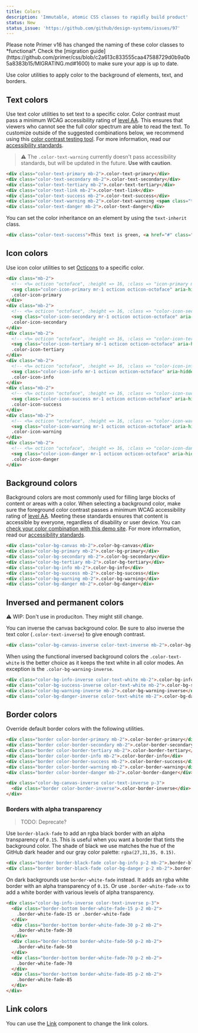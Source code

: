 ```yaml
---
title: Colors
description: 'Immutable, atomic CSS classes to rapidly build product'
status: New
status_issue: 'https://github.com/github/design-systems/issues/97'
---
```



<Note>
  Please note Primer v16 has changed the naming of these color classes to *functional*. Check the [migration guide](https://github.com/primer/css/blob/c2a613c833555caa47588729d0b9a0b5a8383b15/MIGRATING.md#1600) to make sure your app is up to date.
</Note>

Use color utilities to apply color to the background of elements, text, and borders.

## Text colors

Use text color utilities to set text to a specific color. Color contrast must pass a minimum WCAG accessibility rating of [level AA](https://www.w3.org/TR/UNDERSTANDING-WCAG20/visual-audio-contrast-contrast.html). This ensures that viewers who cannot see the full color spectrum are able to read the text. To customize outside of the suggested combinations below, we recommend using this [color contrast testing tool](https://colorable.jxnblk.com/). For more information, read our [accessibility standards](../principles/accessibility).

> ⚠️ The `.color-text-warning` currently doesn't pass accessibility standards, but will be updated in the future. **Use with caution**.

```html live
<div class="color-text-primary mb-2">.color-text-primary</div>
<div class="color-text-secondary mb-2">.color-text-secondary</div>
<div class="color-text-tertiary mb-2">.color-text-tertiary</div>
<div class="color-text-link mb-2">.color-text-link</div>
<div class="color-text-success mb-2">.color-text-success</div>
<div class="color-text-warning mb-2">.color-text-warning <span class="tooltipped tooltipped-n" aria-label="Does not meet accessibility standards">⚠️</span></div>
<div class="color-text-danger mb-2">.color-text-danger</div>
```

You can set the color inheritance on an element by using the `text-inherit` class.

```html live
<div class="color-text-success">This text is green, <a href="#" class="text-inherit">including the link</a></div>
```

## Icon colors

Use icon color utilities to set [Octicons](https://primer.style/octicons) to a specific color.

```html live
<div class="mb-2">
  <!-- <%= octicon "octoface", :height => 16, :class => "icon-primary mr-1" %> -->
  <svg class="color-icon-primary mr-1 octicon octicon-octoface" aria-hidden="true" xmlns="http://www.w3.org/2000/svg" viewBox="0 0 16 16" width="16" height="16"><path fill-rule="evenodd" d="M1.326 1.973a1.2 1.2 0 011.49-.832c.387.112.977.307 1.575.602.586.291 1.243.71 1.7 1.296.022.027.042.056.061.084A13.22 13.22 0 018 3c.67 0 1.289.037 1.861.108l.051-.07c.457-.586 1.114-1.004 1.7-1.295a9.654 9.654 0 011.576-.602 1.2 1.2 0 011.49.832c.14.493.356 1.347.479 2.29.079.604.123 1.28.07 1.936.541.977.773 2.11.773 3.301C16 13 14.5 15 8 15s-8-2-8-5.5c0-1.034.238-2.128.795-3.117-.08-.712-.034-1.46.052-2.12.122-.943.34-1.797.479-2.29zM8 13.065c6 0 6.5-2 6-4.27C13.363 5.905 11.25 5 8 5s-5.363.904-6 3.796c-.5 2.27 0 4.27 6 4.27z"></path><path d="M4 8a1 1 0 012 0v1a1 1 0 01-2 0V8zm2.078 2.492c-.083-.264.146-.492.422-.492h3c.276 0 .505.228.422.492C9.67 11.304 8.834 12 8 12c-.834 0-1.669-.696-1.922-1.508zM10 8a1 1 0 112 0v1a1 1 0 11-2 0V8z"></path></svg>
  .color-icon-primary
</div>
<div class="mb-2">
  <!-- <%= octicon "octoface", :height => 16, :class => "color-icon-secondary mr-1" %> -->
  <svg class="color-icon-secondary mr-1 octicon octicon-octoface" aria-hidden="true" xmlns="http://www.w3.org/2000/svg" viewBox="0 0 16 16" width="16" height="16"><path fill-rule="evenodd" d="M1.326 1.973a1.2 1.2 0 011.49-.832c.387.112.977.307 1.575.602.586.291 1.243.71 1.7 1.296.022.027.042.056.061.084A13.22 13.22 0 018 3c.67 0 1.289.037 1.861.108l.051-.07c.457-.586 1.114-1.004 1.7-1.295a9.654 9.654 0 011.576-.602 1.2 1.2 0 011.49.832c.14.493.356 1.347.479 2.29.079.604.123 1.28.07 1.936.541.977.773 2.11.773 3.301C16 13 14.5 15 8 15s-8-2-8-5.5c0-1.034.238-2.128.795-3.117-.08-.712-.034-1.46.052-2.12.122-.943.34-1.797.479-2.29zM8 13.065c6 0 6.5-2 6-4.27C13.363 5.905 11.25 5 8 5s-5.363.904-6 3.796c-.5 2.27 0 4.27 6 4.27z"></path><path d="M4 8a1 1 0 012 0v1a1 1 0 01-2 0V8zm2.078 2.492c-.083-.264.146-.492.422-.492h3c.276 0 .505.228.422.492C9.67 11.304 8.834 12 8 12c-.834 0-1.669-.696-1.922-1.508zM10 8a1 1 0 112 0v1a1 1 0 11-2 0V8z"></path></svg>
  .color-icon-secondary
</div>
<div class="mb-2">
  <!-- <%= octicon "octoface", :height => 16, :class => "color-icon-tertiary mr-1" %> -->
  <svg class="color-icon-tertiary mr-1 octicon octicon-octoface" aria-hidden="true" xmlns="http://www.w3.org/2000/svg" viewBox="0 0 16 16" width="16" height="16"><path fill-rule="evenodd" d="M1.326 1.973a1.2 1.2 0 011.49-.832c.387.112.977.307 1.575.602.586.291 1.243.71 1.7 1.296.022.027.042.056.061.084A13.22 13.22 0 018 3c.67 0 1.289.037 1.861.108l.051-.07c.457-.586 1.114-1.004 1.7-1.295a9.654 9.654 0 011.576-.602 1.2 1.2 0 011.49.832c.14.493.356 1.347.479 2.29.079.604.123 1.28.07 1.936.541.977.773 2.11.773 3.301C16 13 14.5 15 8 15s-8-2-8-5.5c0-1.034.238-2.128.795-3.117-.08-.712-.034-1.46.052-2.12.122-.943.34-1.797.479-2.29zM8 13.065c6 0 6.5-2 6-4.27C13.363 5.905 11.25 5 8 5s-5.363.904-6 3.796c-.5 2.27 0 4.27 6 4.27z"></path><path d="M4 8a1 1 0 012 0v1a1 1 0 01-2 0V8zm2.078 2.492c-.083-.264.146-.492.422-.492h3c.276 0 .505.228.422.492C9.67 11.304 8.834 12 8 12c-.834 0-1.669-.696-1.922-1.508zM10 8a1 1 0 112 0v1a1 1 0 11-2 0V8z"></path></svg>
  .color-icon-tertiary
</div>
<div class="mb-2">
  <!-- <%= octicon "octoface", :height => 16, :class => "color-icon-info mr-1" %> -->
  <svg class="color-icon-info mr-1 octicon octicon-octoface" aria-hidden="true" xmlns="http://www.w3.org/2000/svg" viewBox="0 0 16 16" width="16" height="16"><path fill-rule="evenodd" d="M1.326 1.973a1.2 1.2 0 011.49-.832c.387.112.977.307 1.575.602.586.291 1.243.71 1.7 1.296.022.027.042.056.061.084A13.22 13.22 0 018 3c.67 0 1.289.037 1.861.108l.051-.07c.457-.586 1.114-1.004 1.7-1.295a9.654 9.654 0 011.576-.602 1.2 1.2 0 011.49.832c.14.493.356 1.347.479 2.29.079.604.123 1.28.07 1.936.541.977.773 2.11.773 3.301C16 13 14.5 15 8 15s-8-2-8-5.5c0-1.034.238-2.128.795-3.117-.08-.712-.034-1.46.052-2.12.122-.943.34-1.797.479-2.29zM8 13.065c6 0 6.5-2 6-4.27C13.363 5.905 11.25 5 8 5s-5.363.904-6 3.796c-.5 2.27 0 4.27 6 4.27z"></path><path d="M4 8a1 1 0 012 0v1a1 1 0 01-2 0V8zm2.078 2.492c-.083-.264.146-.492.422-.492h3c.276 0 .505.228.422.492C9.67 11.304 8.834 12 8 12c-.834 0-1.669-.696-1.922-1.508zM10 8a1 1 0 112 0v1a1 1 0 11-2 0V8z"></path></svg>
  .color-icon-info
</div>
<div class="mb-2">
  <!-- <%= octicon "octoface", :height => 16, :class => "color-icon-success mr-1" %> -->
  <svg class="color-icon-success mr-1 octicon octicon-octoface" aria-hidden="true" xmlns="http://www.w3.org/2000/svg" viewBox="0 0 16 16" width="16" height="16"><path fill-rule="evenodd" d="M1.326 1.973a1.2 1.2 0 011.49-.832c.387.112.977.307 1.575.602.586.291 1.243.71 1.7 1.296.022.027.042.056.061.084A13.22 13.22 0 018 3c.67 0 1.289.037 1.861.108l.051-.07c.457-.586 1.114-1.004 1.7-1.295a9.654 9.654 0 011.576-.602 1.2 1.2 0 011.49.832c.14.493.356 1.347.479 2.29.079.604.123 1.28.07 1.936.541.977.773 2.11.773 3.301C16 13 14.5 15 8 15s-8-2-8-5.5c0-1.034.238-2.128.795-3.117-.08-.712-.034-1.46.052-2.12.122-.943.34-1.797.479-2.29zM8 13.065c6 0 6.5-2 6-4.27C13.363 5.905 11.25 5 8 5s-5.363.904-6 3.796c-.5 2.27 0 4.27 6 4.27z"></path><path d="M4 8a1 1 0 012 0v1a1 1 0 01-2 0V8zm2.078 2.492c-.083-.264.146-.492.422-.492h3c.276 0 .505.228.422.492C9.67 11.304 8.834 12 8 12c-.834 0-1.669-.696-1.922-1.508zM10 8a1 1 0 112 0v1a1 1 0 11-2 0V8z"></path></svg>
  .color-icon-success
</div>
<div class="mb-2">
  <!-- <%= octicon "octoface", :height => 16, :class => "color-icon-warning mr-1" %> -->
  <svg class="color-icon-warning mr-1 octicon octicon-octoface" aria-hidden="true" xmlns="http://www.w3.org/2000/svg" viewBox="0 0 16 16" width="16" height="16"><path fill-rule="evenodd" d="M1.326 1.973a1.2 1.2 0 011.49-.832c.387.112.977.307 1.575.602.586.291 1.243.71 1.7 1.296.022.027.042.056.061.084A13.22 13.22 0 018 3c.67 0 1.289.037 1.861.108l.051-.07c.457-.586 1.114-1.004 1.7-1.295a9.654 9.654 0 011.576-.602 1.2 1.2 0 011.49.832c.14.493.356 1.347.479 2.29.079.604.123 1.28.07 1.936.541.977.773 2.11.773 3.301C16 13 14.5 15 8 15s-8-2-8-5.5c0-1.034.238-2.128.795-3.117-.08-.712-.034-1.46.052-2.12.122-.943.34-1.797.479-2.29zM8 13.065c6 0 6.5-2 6-4.27C13.363 5.905 11.25 5 8 5s-5.363.904-6 3.796c-.5 2.27 0 4.27 6 4.27z"></path><path d="M4 8a1 1 0 012 0v1a1 1 0 01-2 0V8zm2.078 2.492c-.083-.264.146-.492.422-.492h3c.276 0 .505.228.422.492C9.67 11.304 8.834 12 8 12c-.834 0-1.669-.696-1.922-1.508zM10 8a1 1 0 112 0v1a1 1 0 11-2 0V8z"></path></svg>
  .color-icon-warning
</div>
<div class="mb-2">
  <!-- <%= octicon "octoface", :height => 16, :class => "color-icon-danger mr-1" %> -->
  <svg class="color-icon-danger mr-1 octicon octicon-octoface" aria-hidden="true" xmlns="http://www.w3.org/2000/svg" viewBox="0 0 16 16" width="16" height="16"><path fill-rule="evenodd" d="M1.326 1.973a1.2 1.2 0 011.49-.832c.387.112.977.307 1.575.602.586.291 1.243.71 1.7 1.296.022.027.042.056.061.084A13.22 13.22 0 018 3c.67 0 1.289.037 1.861.108l.051-.07c.457-.586 1.114-1.004 1.7-1.295a9.654 9.654 0 011.576-.602 1.2 1.2 0 011.49.832c.14.493.356 1.347.479 2.29.079.604.123 1.28.07 1.936.541.977.773 2.11.773 3.301C16 13 14.5 15 8 15s-8-2-8-5.5c0-1.034.238-2.128.795-3.117-.08-.712-.034-1.46.052-2.12.122-.943.34-1.797.479-2.29zM8 13.065c6 0 6.5-2 6-4.27C13.363 5.905 11.25 5 8 5s-5.363.904-6 3.796c-.5 2.27 0 4.27 6 4.27z"></path><path d="M4 8a1 1 0 012 0v1a1 1 0 01-2 0V8zm2.078 2.492c-.083-.264.146-.492.422-.492h3c.276 0 .505.228.422.492C9.67 11.304 8.834 12 8 12c-.834 0-1.669-.696-1.922-1.508zM10 8a1 1 0 112 0v1a1 1 0 11-2 0V8z"></path></svg>
  .color-icon-danger
</div>
```

## Background colors

Background colors are most commonly used for filling large blocks of content or areas with a color. When selecting a background color, make sure the foreground color contrast passes a minimum WCAG accessibility rating of [level AA](https://www.w3.org/TR/UNDERSTANDING-WCAG20/visual-audio-contrast-contrast.html). Meeting these standards ensures that content is accessible by everyone, regardless of disability or user device. You can [check your color combination with this demo site](https://colorable.jxnblk.com/). For more information, read our [accessibility standards](../principles/accessibility).

```html live
<div class="color-bg-canvas mb-2">.color-bg-canvas</div>
<div class="color-bg-primary mb-2">.color-bg-primary</div>
<div class="color-bg-secondary mb-2">.color-bg-secondary</div>
<div class="color-bg-tertiary mb-2">.color-bg-tertiary</div>
<div class="color-bg-info mb-2">.color-bg-info</div>
<div class="color-bg-success mb-2">.color-bg-success</div>
<div class="color-bg-warning mb-2">.color-bg-warning</div>
<div class="color-bg-danger mb-2">.color-bg-danger</div>
```

## Inversed and permanent colors

⚠️ WIP: Don't use in produciton. They might still change.

You can inverse the canvas background color. Be sure to also inverse the text color (`.color-text-inverse`) to give enough contrast.

```html live
<div class="color-bg-canvas-inverse color-text-inverse mb-2">.color-bg-canvas-inverse .color-text-inverse</div>
```

When using the functional inversed background colors the `.color-text-white` is the better choice as it keeps the text white in all color modes. An exception is the `.color-bg-warning-inverse`.

```html live
<div class="color-bg-info-inverse color-text-white mb-2">.color-bg-info-inverse .color-text-white</div>
<div class="color-bg-success-inverse color-text-white mb-2">.color-bg-success-inverse .color-text-white</div>
<div class="color-bg-warning-inverse mb-2">.color-bg-warning-inverse</div>
<div class="color-bg-danger-inverse color-text-white mb-2">.color-bg-danger-inverse .color-text-white</div>
```

## Border colors

Override default border colors with the following utilities.

```html live
<div class="border color-border-primary mb-2">.color-border-primary</div>
<div class="border color-border-secondary mb-2">.color-border-secondary</div>
<div class="border color-border-tertiary mb-2">.color-border-tertiary</div>
<div class="border color-border-info mb-2">.color-border-info</div>
<div class="border color-border-success mb-2">.color-border-success</div>
<div class="border color-border-warning mb-2">.color-border-warning</div>
<div class="border color-border-danger mb-2">.color-border-danger</div>

<div class="color-bg-canvas-inverse color-text-inverse p-3">
  <div class="border color-border-inverse">.color-border-inverse</div>
</div>
```

### Borders with alpha transparency

> TODO: Deprecate?

Use `border-black-fade` to add an rgba black border with an alpha transparency of `0.15`. This is useful when you want a border that tints the background color. The shade of black we use matches the hue of the GitHub dark header and our gray color palette: `rgba(27,31,35, 0.15)`.

```html live
<div class="border border-black-fade color-bg-info p-2 mb-2">.border-black-fade</div>
<div class="border border-black-fade color-bg-danger p-2 mb-2">.border-black-fade</div>
```

On dark backgrounds use `border-white-fade` instead. It adds an rgba white border with an alpha transparency of `0.15`. Or use `.border-white-fade-xx` to add a white border with various levels of alpha transparency.

```html live
<div class="color-bg-info-inverse color-text-inverse p-3">
  <div class="border-bottom border-white-fade-15 p-2 mb-2">
    .border-white-fade-15 or .border-white-fade
  </div>
  <div class="border-bottom border-white-fade-30 p-2 mb-2">
    .border-white-fade-30
  </div>
  <div class="border-bottom border-white-fade-50 p-2 mb-2">
    .border-white-fade-50
  </div>
  <div class="border-bottom border-white-fade-70 p-2 mb-2">
    .border-white-fade-70
  </div>
  <div class="border-bottom border-white-fade-85 p-2 mb-2">
    .border-white-fade-85
  </div>
</div>
```

## Link colors

You can use the [Link](../components/links) component to change the link colors.


<!-- TODO: Remove? -->
<!--
<PaletteTable>
  {palettes.map(({name, title, value}) => (
    <PaletteTableFragment name={name} type="bg" sparse key={name}>
      <tr>
        <PaletteHeading indicatorColor={value} colSpan="4">
          {title}
        </PaletteHeading>
      </tr>
    </PaletteTableFragment>
  ))}
</PaletteTable>
-->

<!-- TODO: Remove? -->
<!--
<PaletteTable columns={[
  {
    title: 'Alias',
    Cell: props => <PaletteCell.Alias {...props} style={{borderBottom: `1px solid ${props.value} !important`}} />
  },
  'variable',
  {title: 'Value', Cell: PaletteCell.Background, Value: PaletteValue.Value}
]}>
  {palettes.map(({name, title, value}) => (
    <PaletteTableFragment name={name} key={name} type="text" sparse prefix="color" columns={[
  {
    title: 'Alias',
    Cell: props => <PaletteCell.Alias {...props} style={{borderBottom: `1px solid ${props.value} !important`}} />
  },
  'variable',
  {title: 'Value', Cell: PaletteCell.Background, Value: PaletteValue.Value}
]}>
      <tr>
        <PaletteHeading indicatorColor={value} colSpan="4">
          {title}
        </PaletteHeading>
      </tr>
    </PaletteTableFragment>
  ))}
</PaletteTable>
-->

